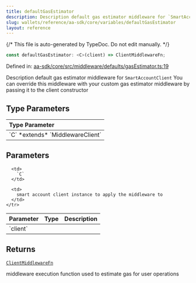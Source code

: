 ```yaml
---
title: defaultGasEstimator
description: Description default gas estimator middleware for `SmartAccountClient` You can override this middleware with your custom gas estimator middleware by passing it to the client constructor
slug: wallets/reference/aa-sdk/core/variables/defaultGasEstimator
layout: reference
---
```


{/* This file is auto-generated by TypeDoc. Do not edit manually. */}

```ts
const defaultGasEstimator: <C>(client) => ClientMiddlewareFn;
```

Defined in: [aa-sdk/core/src/middleware/defaults/gasEstimator.ts:19](https://github.com/alchemyplatform/aa-sdk/blob/153785ddc87beb160382c2bae7dbafa4a66ade9a/aa-sdk/core/src/middleware/defaults/gasEstimator.ts#L19)

Description default gas estimator middleware for `SmartAccountClient`
You can override this middleware with your custom gas estimator middleware
by passing it to the client constructor

## Type Parameters

<table>
  <thead>
    <tr>
      <th align="left">Type Parameter</th>
    </tr>
  </thead>

  <tbody>
    <tr>
      <td>
        `C` *extends* `MiddlewareClient`
      </td>
    </tr>
  </tbody>
</table>

## Parameters

<table>
  <thead>
    <tr>
      <th align="left">Parameter</th>
      <th align="left">Type</th>
      <th align="left">Description</th>
    </tr>
  </thead>

  <tbody>
    <tr>
      <td>
        `client`
      </td>

      <td>
        `C`
      </td>

      <td>
        smart account client instance to apply the middleware to
      </td>
    </tr>

  </tbody>
</table>

## Returns

[`ClientMiddlewareFn`](../type-aliases/ClientMiddlewareFn.mdx)

middleware execution function used to estimate gas for user operations
